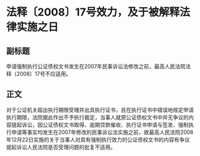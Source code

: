 # 法释〔2008〕17号效力，及于被解释法律实施之日
## 副标题
申请强制执行公证债权文书发生在2007年民事诉讼法修改之前，最高人民法院法释〔2008〕17号不应适用。
## 正文
对于公证机关超出执行期限受理并出具执行证书，且在执行证书中错误地规定申请执行期限，法院据此作出不予执行裁定，当事人就原公证债权文书中并无争议的内容提起诉讼，因公证债权文书取得、逾期贷款催收、执行证书申请与签发、强制执行申请等事实均发生在2007年修改的民事诉讼法实施之前，故最高人民法院2008年12月22日实施的关于当事人对具有强制执行效力的公证债权文书的内容有争议提起诉讼人民法院是否受理问题的批复不适用。